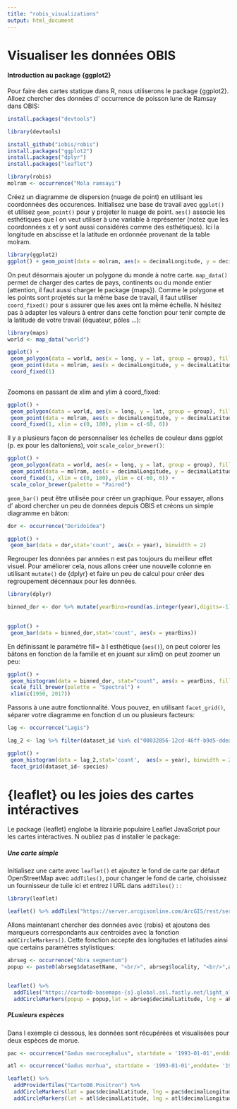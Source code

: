 ```yaml
---
title: "robis_visualizations"   
output: html_document
---
```

# Visualiser les données OBIS
<!--source:https://obis.org/manual/visualization/-->

#### Introduction au package {ggplot2}

Pour faire des cartes statique dans R, nous utiliserons le package {ggplot2}.
Alloez chercher des données d' occurrence de poisson lune de Ramsay dans OBIS:

```r
install.packages("devtools")

library(devtools)

install_github("iobis/robis")
install.packages("ggplot2")
install.packages("dplyr")
install.packages("leaflet")
```

```r
library(robis)
molram <- occurrence("Mola ramsayi")

```

Créez un diagramme de dispersion (nuage de point) en utilisant les coordonnées des occurences.
Initialisez une base de travail avec `ggplot()` et utilisez `geom_point()` pour y projeter le nuage de point. `aes()` associe les esthétiques que l on veut utiliser à une variable à représenter (notez que les coordonnées x et y sont aussi considérés comme des esthétiques). Ici la longitude en abscisse et la latitude en ordonnée provenant de la table molram.

```r
library(ggplot2)
ggplot() + geom_point(data = molram, aes(x = decimalLongitude, y = decimalLatitude))

```

On peut désormais ajouter un polygone du monde à notre carte. `map_data()` permet de charger des cartes de pays, continents ou du monde entier (attention, il faut aussi charger le package {maps}). Comme le polygone et les points sont projetés sur la même base de travail, il faut utiliser `coord_fixed()`  pour s assurer que les axes ont la même échelle. N hésitez pas à adapter les valeurs à entrer dans cette fonction pour tenir compte de la latitude de votre travail (équateur, pôles ...):

```r
library(maps)
world <- map_data("world")

ggplot() +
 geom_polygon(data = world, aes(x = long, y = lat, group = group), fill = "#dddddd") +
 geom_point(data = molram, aes(x = decimalLongitude, y = decimalLatitude))+
 coord_fixed(1)
 
```
 
 Zoomons en passant de xlim and ylim à coord_fixed:

```r
ggplot() +
 geom_polygon(data = world, aes(x = long, y = lat, group = group), fill = "#dddddd") +
 geom_point(data = molram, aes(x = decimalLongitude, y = decimalLatitude)) +
 coord_fixed(1, xlim = c(0, 180), ylim = c(-60, 0))

```
 
 Il y a plusieurs façon de personnaliser les échelles de couleur dans ggplot (p. ex pour les daltoniens), voir `scale_color_brewer()`:

```r
ggplot() +
 geom_polygon(data = world, aes(x = long, y = lat, group = group), fill = "#dddddd") +
 geom_point(data = molram, aes(x = decimalLongitude, y = decimalLatitude, color = institutionCode)) +
 coord_fixed(1, xlim = c(0, 180), ylim = c(-60, 0)) +
 scale_color_brewer(palette = "Paired")

```
<!--this ones doesnt show anything much, and the aes is messy-->

`geom_bar()` peut être utilisée pour créer un graphique.
Pour essayer, allons d' abord chercher un peu de données depuis OBIS et créons un simple diagramme en bâton:

```r
dor <- occurrence("Doridoidea")

ggplot() +
 geom_bar(data = dor,stat='count', aes(x = year), binwidth = 2)
```

Regrouper les données par années n est pas toujours du meilleur effet visuel. Pour améliorer cela, nous allons créer une nouvelle colonne en utilisant `mutate()` de {dplyr} et faire un peu de calcul pour créer des regroupement décennaux pour les données.

```r
library(dplyr)

binned_dor <- dor %>% mutate(yearBins=round(as.integer(year),digits=-1) )

                             
ggplot() +
 geom_bar(data = binned_dor,stat='count', aes(x = yearBins))

```

En définissant le paramètre fill= à l esthétique (`aes()`), on peut colorer les bâtons en fonction de la famille et en jouant sur xlim() on peut zoomer un peu:

```r
ggplot() +
 geom_histogram(data = binned_dor, stat="count", aes(x = yearBins, fill = family)) +
 scale_fill_brewer(palette = "Spectral") +
 xlim(c(1950, 2017))
```
Passons à une autre fonctionnalité. Vous pouvez, en utilisant `facet_grid()`, séparer votre diagramme en fonction d un ou plusieurs facteurs:

```r
lag <- occurrence("Lagis")

lag_2 <- lag %>% filter(dataset_id %in% c("00032856-12cd-46ff-b9d5-ddeaecae3c95", "f0e5ebdf-0685-49b3-bca7-74e0835ec0dc"))

ggplot() +
 geom_histogram(data = lag_2,stat='count',  aes(x = year), binwidth = 2) +
 facet_grid(dataset_id~ species)

```
 
# {leaflet} ou les joies des cartes intéractives

Le package {leaflet} englobe la librairie populaire Leaflet JavaScript pour les cartes intéractives. N oubliez pas d installer le package:

##### Une carte simple

Initialisez une carte avec `leaflet()` et ajoutez le fond de carte par défaut OpenStreetMap avec `addTiles()`, pour changer le fond de carte, choisissez un fournisseur de tuile ici et entrez l URL dans `addTiles()` :
:

```r
library(leaflet)

leaflet() %>% addTiles("https://server.arcgisonline.com/ArcGIS/rest/services/Ocean_Basemap/MapServer/tile/{z}/{y}/{x}")
```
Allons maintenant chercher des données avec {robis} et ajoutons des marqueurs correspondants aux centroides avec la fonction `addCircleMarkers()`. Cette fonction accepte des longitudes et latitudes ainsi que certains paramètres stylistiques:


```r
abrseg <- occurrence("Abra segmentum")
popup <- paste0(abrseg$datasetName, "<br/>", abrseg$locality, "<br/>",abrseg$catalogNumber,"<br/><a href=\"https://obis.org/dataset/", abrseg$dataset_id, "\">OBIS dataset page</a>")


leaflet() %>%
  addTiles("https://cartodb-basemaps-{s}.global.ssl.fastly.net/light_all/{z}/{x}/{y}.png") %>%
  addCircleMarkers(popup = popup,lat = abrseg$decimalLatitude, lng = abrseg$decimalLongitude, radius = 3.5, weight = 0, fillOpacity = 1, fillColor = "#cc3300")

```
##### PLusieurs espèces

Dans l exemple ci dessous, les données sont récupérées et visualisées pour deux espèces de morue.
```r
pac <- occurrence("Gadus macrocephalus", startdate = '1993-01-01',enddate= '1995-01-01')

atl <- occurrence("Gadus morhua", startdate = '1993-01-01',enddate= '1995-01-01')

leaflet() %>%
  addProviderTiles("CartoDB.Positron") %>%
  addCircleMarkers(lat = pac$decimalLatitude, lng = pac$decimalLongitude, radius = 3.5, weight = 0, fillOpacity = 1, fillColor = "#ff0066") %>%
  addCircleMarkers(lat = atl$decimalLatitude, lng = atl$decimalLongitude, radius = 3.5, weight = 0, fillOpacity = 1, fillColor = "#0099cc")
```
